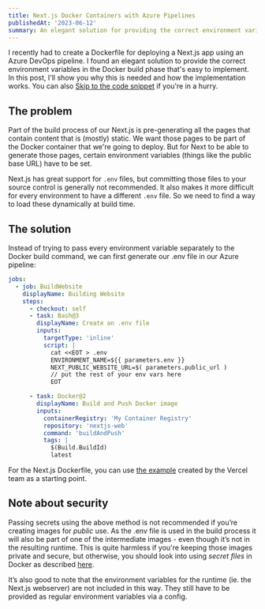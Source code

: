 ```yaml
---
title: Next.js Docker Containers with Azure Pipelines
publishedAt: '2023-06-12'
summary: An elegant solution for providing the correct environment variables in the Docker build phase.
---
```


I recently had to create a Dockerfile for deploying a Next.js app using an Azure DevOps pipeline. I found an elegant solution to provide the correct environment variables in the Docker build phase that's easy to implement. In this post, I'll show you why this is needed and how the implementation works. You can also <a href="#the-solution">Skip to the code snippet</a> if you're in a hurry.

## The problem

Part of the build process of our Next.js is pre-generating all the pages that contain content that is (mostly) static. We want those pages to be part of the Docker container that we're going to deploy. But for Next to be able to generate those pages, certain environment variables (things like the public base URL) have to be set.

Next.js has great support for `.env` files, but committing those files to your source control is generally not recommended. It also makes it more difficult for every environment to have a different `.env` file. So we need to find a way to load these dynamically at build time.

## The solution

Instead of trying to pass every environment variable separately to the Docker build command, we can first generate our .env file in our Azure pipeline:

```yaml
jobs:
  - job: BuildWebsite
    displayName: Building Website
    steps:
      - checkout: self
      - task: Bash@3
        displayName: Create an .env file
        inputs:
          targetType: 'inline'
          script: |
            cat <<EOT > .env
            ENVIRONMENT_NAME=${{ parameters.env }}
            NEXT_PUBLIC_WEBSITE_URL=$( parameters.public_url )
            // put the rest of your env vars here
            EOT

      - task: Docker@2
        displayName: Build and Push Docker image
        inputs:
          containerRegistry: 'My Container Registry'
          repository: 'nextjs-web'
          command: 'buildAndPush'
          tags: |
            $(Build.BuildId)
            latest
```

For the Next.js Dockerfile, you can use [the example](https://github.com/vercel/next.js/blob/canary/examples/with-docker/Dockerfile) created by the Vercel team as a starting point.

## Note about security

Passing secrets using the above method is not recommended if you’re creating images for _public_ use. As the .env file is used in the build process it will also be part of one of the intermediate images - even though it’s not in the resulting runtime. This is quite harmless if you're keeping those images private and secure, but otherwise, you should look into using _secret files_ in Docker as described [here](https://render.com/docs/docker-secrets#secret-files-in-docker-builds).

It’s also good to note that the environment variables for the runtime (ie. the Next.js webserver) are not included in this way. They still have to be provided as regular environment variables via a config.
